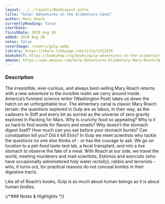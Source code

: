 ```yaml
---
layout: ../../layouts/BookLayout.astro
title: "Gulp: Adventures on the Alimentary Canal"
author: Mary Roach
currentlyReading: false
startDate: 
finishDate: 2020 Aug 30
added: 2020 Aug 30
notes: false
coverImage: /covers/gulp.webp
library: https://share.libbyapp.com/title/2313226
bookshelf: https://bookshop.org/books/gulp-adventures-on-the-alimentary-canal-9780393348743/9780393348743
amazon: https://www.amazon.com/Gulp-Adventures-Alimentary-Mary-Roach/dp/0393348741
---
```


<ReadingTime
  startDate  = {frontmatter.startDate}
  finishDate = {frontmatter.finishDate}
/>

### Description
The irresistible, ever-curious, and always best-selling Mary Roach returns with a new adventure to the invisible realm we carry around inside. America’s funniest science writer (Washington Post) takes us down the hatch on an unforgettable tour. The alimentary canal is classic Mary Roach terrain: the questions explored in Gulp are as taboo, in their way, as the cadavers in Stiff and every bit as surreal as the universe of zero gravity explored in Packing for Mars. Why is crunchy food so appealing? Why is it so hard to find words for flavors and smells? Why doesn’t the stomach digest itself? How much can you eat before your stomach bursts? Can constipation kill you? Did it kill Elvis? In Gulp we meet scientists who tackle the questions no one else thinks of - or has the courage to ask. We go on location to a pet-food taste-test lab, a fecal transplant, and into a live stomach to observe the fate of a meal. With Roach at our side, we travel the world, meeting murderers and mad scientists, Eskimos and exorcists (who have occasionally administered holy water rectally), rabbis and terrorists - who, it turns out, for practical reasons do not conceal bombs in their digestive tracts.

Like all of Roach’s books, Gulp is as much about human beings as it is about human bodies.

{/*### Notes & Highlights */}

<BuyBook
  library   = {frontmatter.library}
  bookshelf = {frontmatter.bookshelf}
  amazon    = {frontmatter.amazon}
/>

